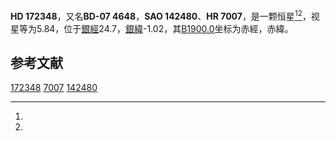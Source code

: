 {{Starbox begin
| name = HD 172348
}}
{{Starbox observe
| epoch = [[J2000.0|J2000.0]]
| constell = {{星座名待查}}<ref name=SIMBAD>{{cite web
 | url=http://simbad.u-strasbg.fr/simbad/sim-id?Ident=HR+7007
 | title=Pulsating variable Star
 | publisher=Centre de Données astronomiques de Strasbourg
 | work=SIMBAD
 | accessdate=2012-07-13
 | archive-date=2016-03-17
 | archive-url=https://web.archive.org/web/20160317134458/http://simbad.u-strasbg.fr/simbad/sim-id?Ident=HR+7007
 | dead-url=no
 }}</ref><ref name=DATA>{{cite web
 | url=http://vizier.u-strasbg.fr/viz-bin/VizieR-5?-out.add=.&-source=5050&-corr=PK=HR&-out.max=9999&HR=7007
 | title=VizieR Detailed Page
 | accessdate=2012-07-13
 | archive-date=2016-03-05
 | archive-url=https://web.archive.org/web/20160305082347/http://vizier.u-strasbg.fr/viz-bin/VizieR-5?-out.add=.&-source=5050&-corr=PK=HR&-out.max=9999&HR=7007
 | dead-url=no
 }}</ref>
| 星官 = 
| ra = {{RA|18|40|0.5}}<ref name=SIMBAD /><ref name=DATA />
| dec = {{DEC|-7|47|26}}<ref name=SIMBAD /><ref name=DATA />
| appmag_v = 5.84<ref name=SIMBAD /><ref name=DATA />
}}
{{Starbox character
| class = K4III<ref name=SIMBAD /><ref name=DATA />
| b-v = 1.55<ref name=SIMBAD /><ref name=DATA />
| u-b = 1.83<ref name=SIMBAD /><ref name=DATA />
| r-i = <ref name=SIMBAD /><ref name=DATA />
| variable = 
}}
{{Starbox astrometry
| radial_v = 1.83
| prop_mo_ra = -23
| parallax = 
| p_error = 
}}
{{Starbox catalog
| names =BD-07 4648，[[SAO星表|SAO]] 142480，[[HD星表|HD]] 172348，[[HR星表|HR]] 7007}}
{{Starbox reference |Simbad=HR+7007}}
{{Starbox end}}

'''HD 172348'''，又名'''BD-07 4648'''，'''SAO 142480'''、'''HR 7007'''，是一颗恒星<ref name=SIMBAD /><ref name=DATA />，视星等为5.84，位于[[銀道座標系|銀經]]24.7，[[銀道座標系|銀緯]]-1.02，其[[B1900.0|B1900.0]]坐标为赤經{{RA|18|34|34.9}}，赤緯{{DEC|-7|-1.02|48}}。

== 参考文献 ==
{{reflist}}

{{star-stub}}

[[Category:HD和HDE天體|172348]]
[[Category:HR天體|7007]]
[[Category:SAO天體|142480]]